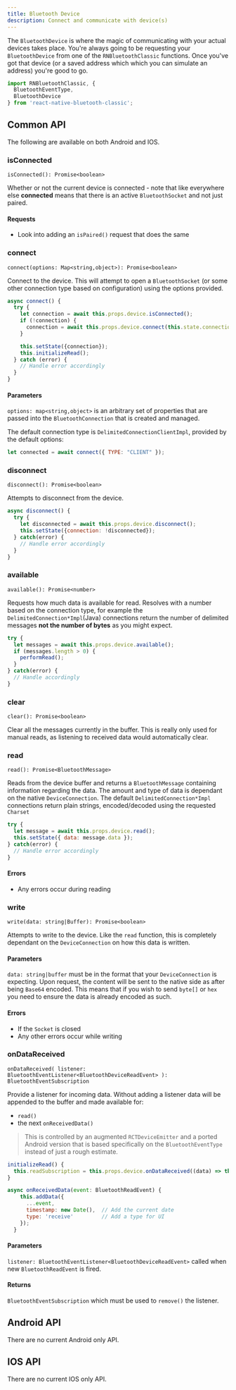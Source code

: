 ```yaml
---
title: Bluetooth Device
description: Connect and communicate with device(s)
---
```


The `BluetoothDevice` is where the magic of communicating with your actual devices takes place.  You're always going to be requesting your `BluetoothDevice` from one of the `RNBluetoothClassic` functions.  Once you've got that device (or a saved address which which you can simulate an address) you're good to go.

```javascript
import RNBluetoothClassic, {
  BluetoothEventType,
  BluetoothDevice
} from 'react-native-bluetooth-classic';
```

## Common API

The following are available on both Android and IOS.

### isConnected

`isConnected(): Promise<boolean>`

Whether or not the current device is connected - note that like everywhere else **connected** means that there is an active `BluetoothSocket` and not just paired.

#### Requests

- Look into adding an `isPaired()` request that does the same

### connect 

`connect(options: Map<string,object>): Promise<boolean>`

Connect to the device.  This will attempt to open a `BluetoothSocket` (or some other connection type based on configuration) using the options provided.

```javascript
async connect() {
  try {
    let connection = await this.props.device.isConnected();
    if (!connection) {
      connection = await this.props.device.connect(this.state.connectionOptions);
    }

    this.setState({connection});
    this.initializeRead();
  } catch (error) {
    // Handle error accordingly
  }
}
```

#### Parameters

`options: map<string,object>` is an arbitrary set of properties that are passed into the `BluetoothConnection` that is created and managed. 

The default connection type is `DelimitedConnectionClientImpl`, provided by the default options:

```javascript
let connected = await connect({ TYPE: "CLIENT" });
```

### disconnect

`disconnect(): Promise<boolean>`

Attempts to disconnect from the device.

```javascript
async disconnect() {
  try {
    let disconnected = await this.props.device.disconnect();
    this.setState({connection: !disconnected});
  } catch(error) {
    // Handle error accordingly
  }
}
```

### available

`available(): Promise<number>`

Requests how much data is available for read.   Resolves with a number based on the connection type, for example the `DelimitedConnection*Impl`(Java) connections return the number of delimited messages **not the number of bytes** as you might expect.

```javascript
try {
  let messages = await this.props.device.available();
  if (messages.length > 0) {
    performRead();
  }
} catch(error) {
  // Handle accordingly
}
```

### clear

`clear(): Promise<boolean>`

Clear all the messages currently in the buffer.  This is really only used for manual reads, as listening to received data would automatically clear.

### read

`read(): Promise<BluetoothMessage>`

Reads from the device buffer and returns a `BluetoothMessage` containing information regarding the data.  The amount and type of data is dependant on the native `DeviceConnection`.  The default `DelimitedConnection*Impl` connections return plain strings, encoded/decoded using the requested `Charset`

```javascript
try {
  let message = await this.props.device.read();
  this.setState({ data: message.data });
} catch(error) {
  // Handle error accordingly 
}
```

#### Errors

- Any errors occur during reading

### write

`write(data: string|Buffer): Promise<boolean>`

Attempts to write to the device.   Like the `read` function, this is completely dependant on the `DeviceConnection` on how this data is written. 

#### Parameters

`data: string|buffer` must be in the format that your `DeviceConnection` is expecting.  Upon request, the content will be sent to the native side as after being `Base64` encoded.  This means that if you wish to send `byte[]` or `hex` you need to ensure the data is already encoded as such.

#### Errors

- If the `Socket` is closed
- Any other errors occur while writing

### onDataReceived

`onDataReceived(
  listener: BluetoothEventListener<BluetoothDeviceReadEvent>
): BluetoothEventSubscription`

Provide a listener for incoming data.  Without adding a listener data will be appended to the buffer and made available for:

- `read()`
- the next `onReceivedData()`

> This is controlled by an augmented `RCTDeviceEmitter` and a ported Android version that is based specifically on the `BluetoothEventType` instead of just a rough estimate.

```javascript 
initializeRead() {
  this.readSubscription = this.props.device.onDataReceived((data) => this.onReceivedData(data));
}

async onReceivedData(event: BluetoothReadEvent) {
    this.addData({
      ...event,
      timestamp: new Date(),  // Add the current date 
      type: 'receive'         // Add a type for UI
    });
  }
```

#### Parameters

`listener: BluetoothEventListener<BluetoothDeviceReadEvent>` called when new `BluetoothReadEvent` is fired.

#### Returns

`BluetoothEventSubscription` which must be used to `remove()` the listener.


## Android API

There are no current Android only API.


## IOS API

There are no current IOS only API.